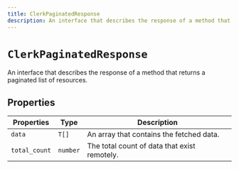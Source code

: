 ```yaml
---
title: ClerkPaginatedResponse
description: An interface that describes the response of a method that returns a paginated list of resources.
---
```


# `ClerkPaginatedResponse`

An interface that describes the response of a method that returns a paginated list of resources.

## Properties

| Properties | Type | Description |
| --- | --- | --- |
| `data` | `T[]` |  An array that contains the fetched data. |
| `total_count` | `number` |  The total count of data that exist remotely. |